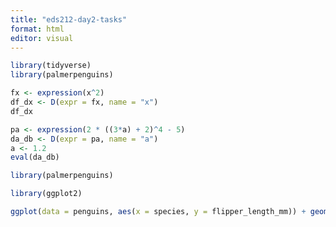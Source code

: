 ```yaml
---
title: "eds212-day2-tasks"
format: html
editor: visual
---
```


```r
library(tidyverse)
library(palmerpenguins)

```

```r
fx <- expression(x^2)
df_dx <- D(expr = fx, name = "x")
df_dx
```

```r
pa <- expression(2 * ((3*a) + 2)^4 - 5)
da_db <- D(expr = pa, name = "a")
a <- 1.2
eval(da_db)
```

```r
library(palmerpenguins)
```

```r
library(ggplot2)
```

```r
ggplot(data = penguins, aes(x = species, y = flipper_length_mm)) + geom_point(aes(color = species)) + scale_color_manual(values = c("red", "blue", "green")) + labs(x = "Species", y = "Flipper length", title = "Penguin bill length VS bill depth")
```
